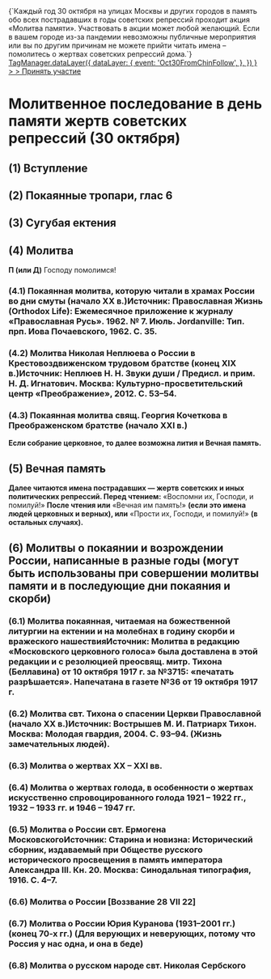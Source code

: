 
<Note>
    <div>
        {`Каждый год 30 октября на улицах Москвы и других городов в память обо всех пострадавших в годы советских
        репрессий проходит акция «Молитва памяти». Участвовать в акции может любой желающий. Если в вашем городе из-за
        пандемии невозможны публичные мероприятия или вы по другим причинам не можете прийти читать имена – помолитесь о
        жертвах советских репрессий дома.`}
    </div>
    <a
        style={{ textDecoration: 'underline' }}
        href="https://molitvapamyaty.ru/"
        target="_blank"
        onClick={() =>
            TagManager.dataLayer({
                dataLayer: {
                    event: 'Oct30FromChinFollow',
                },
            })
        }
    >
        > Принять участие
    </a>
</Note>

# Молитвенное последование в день памяти жертв советских репрессий (30 октября)

## (1) Вступление

<MdxLoader src="MolitvaPamyati/Vozglas" />

## (2) Покаянные тропари, глас 6

<MdxLoader src="Shared/PokaiannyeTrops" />

## (3) Сугубая ектения

<MdxLoader src="MolitvaPamyati/Sugubaya" />

## (4) Молитва

**П (или Д)** Господу помолимся!

### (4.1) Покаянная молитва, которую читали в храмах России во дни смуты (начало XX в.)<Tooltip>Источник: Православная Жизнь (Orthodox Life): Ежемесячное приложение к журналу «Православная Русь». 1962. № 7. Июль. Jordanville: Тип. прп. Иова Почаевского, 1962. С. 35.</Tooltip>

<MdxLoader src="MolitvaPamyati/Molitva4" />

### (4.2) Молитва Николая Неплюева о России в Крестовоздвиженском трудовом братстве (конец XIX в.)<Tooltip>Источник: Неплюев Н. Н. Звуки души / Предисл. и прим. Н. Д. Игнатович. Москва: Культурно-просветительский центр «Преображение», 2012. С. 53–54.</Tooltip>

<MdxLoader src="MolitvaPamyati/Molitva5" />

### (4.3) Покаянная молитва свящ. Георгия Кочеткова в Преображенском братстве (начало XXI в.)

<MdxLoader src="MolitvaPamyati/Molitva2" />

**Если собрание церковное, то далее возможна лития и Вечная память.**

## (5) Вечная память

<MdxLoader src="MolitvaPamyati/VechnayaPamyat" />

**Далее читаются имена пострадавших — жертв советских и иных политических репрессий. Перед чтением:** «Воспомни их, Господи, и помилуй!» **После чтения или** «Вечная им память!» **(если это имена людей церковных и верных), или** «Прости их, Господи, и помилуй!» **(в остальных случаях).**

## (6) Молитвы о покаянии и возрождении России, написанные в разные годы (могут быть использованы при совершении молитвы памяти и в последующие дни покаяния и скорби)

### (6.1) Молитва покаянная, читаемая на божественной литургии на ектении и на молебнах в годину скорби и вражеского нашествия<Tooltip>Источник: Молитва в редакцию «Московского церковного голоса» была доставлена в этой редакции и с резолюцией преосвящ. митр. Тихона (Беллавина) от 10 октября 1917 г. за №3715: «печатать разрѣшается». Напечатана в газете №36 от 19 октября 1917 г.</Tooltip>

<MdxLoader src="MolitvaPamyati/Molitva0" />

### (6.2) Молитва свт. Тихона о спасении Церкви Православной (начало XX в.)<Tooltip>Источник: Вострышев М. И. Патриарх Тихон. Москва: Молодая гвардия, 2004. С. 93–94. (Жизнь замечательных людей).</Tooltip>

<MdxLoader src="MolitvaPamyati/Molitva6" />

### (6.3) Молитва о жертвах ХХ – ХХI вв.

<MdxLoader src="MolitvaPamyati/Molitva1" />

### (6.4) Молитва о жертвах голода, в особенности о жертвах искусственно спровоцированного голода 1921 – 1922 гг., 1932 – 1933 гг. и 1946 – 1947 гг.

<MdxLoader src="MolitvaPamyati/Molitva9" />

### (6.5) Молитва о России свт. Ермогена Московского<Tooltip>Источник: Старина и новизна: Исторический сборник, издаваемый при Обществе русского исторического просвещения в память императора Александра III. Кн. 20. Москва: Синодальная типография, 1916. С. 4–7.</Tooltip>

<MdxLoader src="MolitvaPamyati/Molitva3" />

### (6.6) Молитва о России [Воззвание 28 VII 22]

<MdxLoader src="MolitvaPamyati/Molitva7" />

### (6.7) Молитва о России Юрия Куранова (1931–2001 гг.) (конец 70-х гг.) (Для верующих и неверующих, потому что Россия у нас одна, и она в беде)

<MdxLoader src="MolitvaPamyati/Molitva8" />

### (6.8) Молитва о русском народе свт. Николая Сербского

<MdxLoader src="MolitvaPamyati/Molitva10" />
